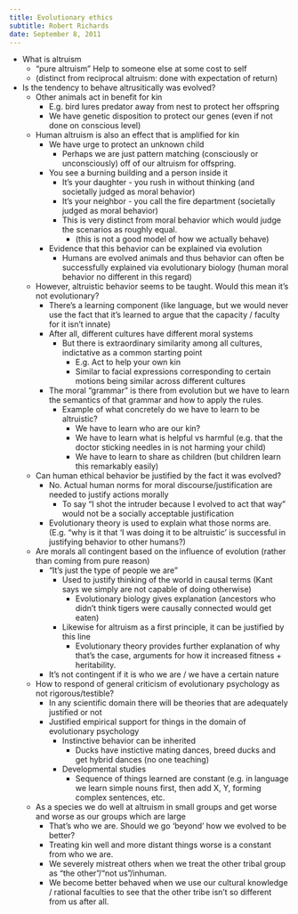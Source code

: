 ```yaml
---
title: Evolutionary ethics
subtitle: Robert Richards
date: September 8, 2011
---
```


- What is altruism
  - "pure altruism" Help to someone else at some cost to self
  - (distinct from reciprocal altruism: done with expectation of return)
- Is the tendency to behave altrusitically was evolved?
  - Other animals act in benefit for kin
    - E.g. bird lures predator away from nest to protect her offspring
    - We have genetic disposition to protect our genes (even if not done on 
      conscious level)
  - Human altruism is also an effect that is amplified for kin
    - We have urge to protect an unknown child
      - Perhaps we are just pattern matching (consciously or unconsciously) off 
        of our altruism for offspring.
    - You see a burning building and a person inside it
      - It's your daughter - you rush in without thinking (and societally judged 
        as moral behavior)
      - It's your neighbor - you call the fire department (societally judged as 
        moral behavior)
      - This is very distinct from \ref{kant|Kantian|} moral behavior which 
        would judge the scenarios as roughly equal.
        - (this is not a good model of how we actually behave)
    - Evidence that this behavior can be explained via evolution
      - Humans are evolved animals and thus behavior can often be successfully 
        explained via evolutionary biology (human moral behavior no different 
        in this regard)
  - However, altruistic behavior seems to be taught. Would this mean it's not 
    evolutionary?
    - There's a learning component (like language, but we would never use the 
      fact that it's learned to argue that the capacity / faculty for it isn't 
      innate)
    - After all, different cultures have different moral systems
      - But there is extraordinary similarity among all cultures, indictative as 
        a common starting point
        - E.g. Act to help your own kin
        - Similar to facial expressions corresponding to certain motions being 
          similar across different cultures
    - The moral "grammar" is there from evolution but we have to learn the 
      semantics of that grammar and how to apply the rules.
      - Example of what concretely do we have to learn to be altruistic?
        - We have to learn who are our kin?
        - We have to learn what is helpful vs harmful (e.g. that the doctor 
          sticking needles in is not harming your child)
        - We have to learn to share as children (but children learn this 
          remarkably easily)
  - Can human ethical behavior be justified by the fact it was evolved?
    - No. Actual human norms for moral discourse/justification are needed to 
      justify actions morally
      - To say "I shot the intruder because I evolved to act that way" would 
        not be a socially acceptable justification
    - Evolutionary theory is used to explain what those norms are. (E.g. "why 
      is it that 'I was doing it to be altruistic' is successful in justifying 
      behavior to other humans?)
  - Are morals all contingent based on the influence of evolution (rather than 
    coming from pure reason)
    - "It's just the type of people we are"
      - Used to justify thinking of the world in causal terms (Kant says we 
        simply are not capable of doing otherwise)
        - Evolutionary biology gives explanation (ancestors who didn't think 
          tigers were causally connected would get eaten)
      - Likewise for altruism as a first principle, it can be justified by this 
        line
        - Evolutionary theory provides further explanation of why that's the 
          case, arguments for how it increased fitness + heritability.
    - It's not contingent if it is who we are / we have a certain nature
  - How to respond of general criticism of evolutionary psychology as not 
    rigorous/testible?
    - In any scientific domain there will be theories that are adequately 
      justified or not
    - Justified empirical support for things in the domain of evolutionary 
      psychology
      - Instinctive behavior can be inherited
        - Ducks have instictive mating dances, breed ducks and get hybrid 
          dances (no one teaching)
      - Developmental studies
        - Sequence of things learned are constant (e.g. in language we learn 
          simple nouns first, then add X, Y, forming complex sentences, etc.
  - As a species we do well at altruism in small groups and get worse and worse 
    as our groups which are large
    - That's who we are. Should we go 'beyond' how we evolved to be better?
    - Treating kin well and more distant things worse is a constant from who we 
      are.
    - We severely mistreat others when we treat the other tribal group as "the 
      other"/"not us"/inhuman.
    - We become better behaved when we use our cultural knowledge / rational 
      faculties to see that the other tribe isn't so different from us after 
      all.
